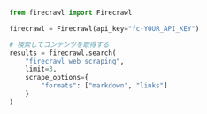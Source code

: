 ```python Python
from firecrawl import Firecrawl

firecrawl = Firecrawl(api_key="fc-YOUR_API_KEY")

# 検索してコンテンツを取得する
results = firecrawl.search(
    "firecrawl web scraping",
    limit=3,
    scrape_options={
        "formats": ["markdown", "links"]
    }
)
```
